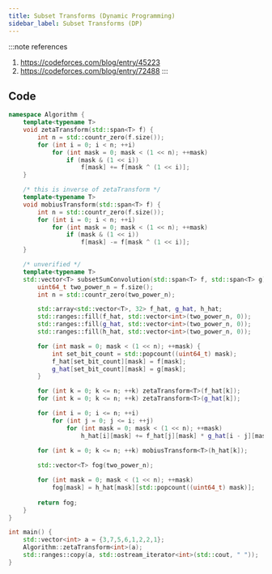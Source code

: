 ```yaml
---
title: Subset Transforms (Dynamic Programming)
sidebar_label: Subset Transforms (DP)
---
```


:::note references
1. https://codeforces.com/blog/entry/45223
2. https://codeforces.com/blog/entry/72488
:::

## Code

``` cpp
namespace Algorithm {
    template<typename T>
    void zetaTransform(std::span<T> f) {
        int n = std::countr_zero(f.size());
        for (int i = 0; i < n; ++i)
            for (int mask = 0; mask < (1 << n); ++mask)
                if (mask & (1 << i))
                    f[mask] += f[mask ^ (1 << i)];
    }

    /* this is inverse of zetaTransform */
    template<typename T>
    void mobiusTransform(std::span<T> f) {
        int n = std::countr_zero(f.size());
        for (int i = 0; i < n; ++i)
            for (int mask = 0; mask < (1 << n); ++mask)
                if (mask & (1 << i))
                    f[mask] -= f[mask ^ (1 << i)];
    }

    /* unverified */
    template<typename T>
    std::vector<T> subsetSumConvolution(std::span<T> f, std::span<T> g) {
        uint64_t two_power_n = f.size();
        int n = std::countr_zero(two_power_n);

        std::array<std::vector<T>, 32> f_hat, g_hat, h_hat;
        std::ranges::fill(f_hat, std::vector<int>(two_power_n, 0));
        std::ranges::fill(g_hat, std::vector<int>(two_power_n, 0));
        std::ranges::fill(h_hat, std::vector<int>(two_power_n, 0));

        for (int mask = 0; mask < (1 << n); ++mask) {
            int set_bit_count = std::popcount((uint64_t) mask);
            f_hat[set_bit_count][mask] = f[mask];
            g_hat[set_bit_count][mask] = g[mask];
        }

        for (int k = 0; k <= n; ++k) zetaTransform<T>(f_hat[k]);
        for (int k = 0; k <= n; ++k) zetaTransform<T>(g_hat[k]);

        for (int i = 0; i <= n; ++i)
            for (int j = 0; j <= i; ++j)
                for (int mask = 0; mask < (1 << n); ++mask)
                    h_hat[i][mask] += f_hat[j][mask] * g_hat[i - j][mask];

        for (int k = 0; k <= n; ++k) mobiusTransform<T>(h_hat[k]);
        
        std::vector<T> fog(two_power_n);

        for (int mask = 0; mask < (1 << n); ++mask)
            fog[mask] = h_hat[mask][std::popcount((uint64_t) mask)];
        
        return fog;
    }
}

int main() {
    std::vector<int> a = {3,7,5,6,1,2,2,1};
    Algorithm::zetaTransform<int>(a);
    std::ranges::copy(a, std::ostream_iterator<int>(std::cout, " "));
}
```
